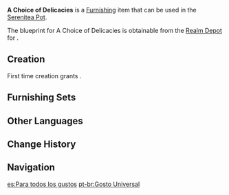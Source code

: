 {{Furnishing Infobox
|id             = 361319
|image          = Item A Choice of Delicacies.png
|category       = Large Furnishing
|subcategory    = Table
|quality        = 3
|adeptal_energy = 60
|load           = 85
|reduced_load   = 64
|description    = A bar counter often seen in the restaurants, taverns, and cafes of [[Sumeru City]]. Wide and sturdy, it's made from top-notch [[Karmaphala Wood]] and contains spacious cupboards below to store various dishes, condiments, and beverages. The long length of the table allows patrons to spread out and freely pick what they desire.
|mention        = 
|blueprint      = Realm Depot
|source1        = 
}}
'''A Choice of Delicacies''' is a [[Furnishing]] item that can be used in the [[Serenitea Pot]].

The blueprint for A Choice of Delicacies is obtainable from the [[Realm Depot]] for {{Item|Realm Currency|24|x=160}}.

==Creation==
First time creation grants {{Item|Trust|24|x=60}}.
{{Recipe
|type = Creation
|time = 14h
|Karmaphala Wood = 12
|sort = Karmaphala Wood
}}

==Furnishing Sets==
{{Craft Usage}}

==Other Languages==
{{Other Languages
|default_hidden = 1
|en      = A Choice of Delicacies
|zhs     = 「包罗百味的选择」
|zhs_rm  = "Bāoluó Bǎiwèi de Xuǎnzé"
|zht     = 「包羅百味的選擇」
|zht_rm  = "Bāoluó Bǎiwèi de Xuǎnzé"
|ja      = 「百の美味を網羅する選択肢」
|ja_rm   = "Hyaku no Bimi wo Mourasuru Sentakushi"
|ko      = 「백 가지 맛의 선택」
|ko_rm   = "Baek Gaji Mat-ui Seontaek"
|es      = Para todos los gustos
|fr      = Choix de délices
|ru      = На любой вкус
|th      = "รวมร้อยรสชาติให้เลือกสรร"
|th_rm   = "Ruam Roi Rotchat Hai Lueaksan"
|vi      = Lựa Chọn Đủ Loại Món Ngon
|de      = „Eine Auswahl an Köstlichkeiten“
|id      = Pilihan Cita Rasa
|pt      = Gosto Universal
|tr      = Lezzet Seçimi
|it      = Prelibatezze scelte
}}

==Change History==
{{Change History|3.2}}

==Navigation==
{{Furnishing Navbox|interior}}

[[es:Para todos los gustos]]
[[pt-br:Gosto Universal]]